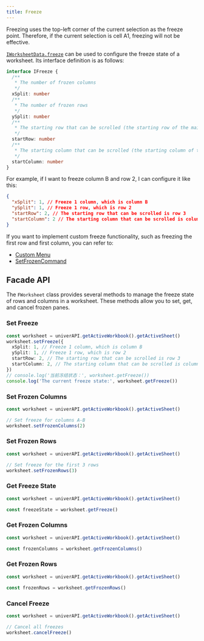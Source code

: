 ```yaml
---
title: Freeze
---
```


<Callout type="warning">
  Freezing uses the top-left corner of the current selection as the freeze point. Therefore, if the current selection is cell A1, freezing will not be effective.
</Callout>

[`IWorksheetData.freeze`](/en-US/guides/sheets/model/workbook-data) can be used to configure the freeze state of a worksheet. Its interface definition is as follows:

```typescript
interface IFreeze {
  /**
   * The number of frozen columns
   */
  xSplit: number
  /**
   * The number of frozen rows
   */
  ySplit: number
  /**
   * The starting row that can be scrolled (the starting row of the main view area)
   */
  startRow: number
  /**
   * The starting column that can be scrolled (the starting column of the main view area)
   */
  startColumn: number
}
```

For example, if I want to freeze column B and row 2, I can configure it like this:

```json
{
  "xSplit": 1, // Freeze 1 column, which is column B
  "ySplit": 1, // Freeze 1 row, which is row 2
  "startRow": 2, // The starting row that can be scrolled is row 3
  "startColumn": 2 // The starting column that can be scrolled is column C
}
```

If you want to implement custom freeze functionality, such as freezing the first row and first column, you can refer to:

- [Custom Menu](/en-US/guides/recipes/practices/custom-plugin)
- [SetFrozenCommand](https://github.com/dream-num/univer/blob/dev/packages/sheets/src/commands/commands/set-frozen.command.ts#L32)

## Facade API

The `FWorksheet` class provides several methods to manage the freeze state of rows and columns in a worksheet. These methods allow you to set, get, and cancel frozen panes.

### Set Freeze

```typescript
const worksheet = univerAPI.getActiveWorkbook().getActiveSheet()
worksheet.setFreeze({
  xSplit: 1, // Freeze 1 column, which is column B
  ySplit: 1, // Freeze 1 row, which is row 2
  startRow: 2, // The starting row that can be scrolled is row 3
  startColumn: 2, // The starting column that can be scrolled is column C
})
// console.log('当前冻结状态：', worksheet.getFreeze())
console.log('The current freeze state:', worksheet.getFreeze())
```

### Set Frozen Columns

```typescript
const worksheet = univerAPI.getActiveWorkbook().getActiveSheet()

// Set freeze for columns A-B
worksheet.setFrozenColumns(2)
```

### Set Frozen Rows

```typescript
const worksheet = univerAPI.getActiveWorkbook().getActiveSheet()

// Set freeze for the first 3 rows
worksheet.setFrozenRows(3)
```

### Get Freeze State

```typescript
const worksheet = univerAPI.getActiveWorkbook().getActiveSheet()

const freezeState = worksheet.getFreeze()
```

### Get Frozen Columns

```typescript
const worksheet = univerAPI.getActiveWorkbook().getActiveSheet()

const frozenColumns = worksheet.getFrozenColumns()
```

### Get Frozen Rows

```typescript
const worksheet = univerAPI.getActiveWorkbook().getActiveSheet()

const frozenRows = worksheet.getFrozenRows()
```

### Cancel Freeze

```typescript
const worksheet = univerAPI.getActiveWorkbook().getActiveSheet()

// Cancel all freezes
worksheet.cancelFreeze()
```
